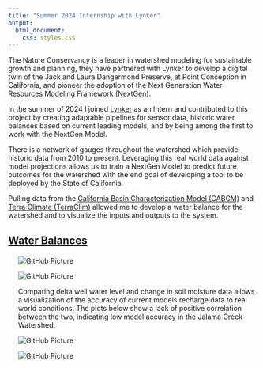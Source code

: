 ```yaml
---
title: "Summer 2024 Internship with Lynker"
output: 
  html_document:
    css: styles.css
---
```

The Nature Conservancy is a leader in watershed modeling for sustainable growth and planning, they have partnered with Lynker to develop a digital twin of the Jack and Laura Dangermond Preserve, at Point Conception in California, and pioneer the adoption of the Next Generation Water Resources Modeling Framework (NextGen).

In the summer of 2024 I joined <a href="https://lynker.com/" target="_blank">Lynker</a> as an Intern and contributed to this project by creating adaptable pipelines for sensor data, historic water balances based on current leading models, and by being among the first to work with the NextGen Model. 


There is a network of gauges throughout the watershed which provide historic data from 2010 to present. Leveraging this real world data against model projections allows us to train a NextGen Model to predict future outcomes for the watershed with the end goal of developing a tool to be deployed by the State of California.

Pulling data from the <a href="https://ca.water.usgs.gov/projects/reg_hydro/basin-characterization-model.html" target="_blank">California Basin Characterization Model (CABCM)</a> and <a href="https://www.climatologylab.org/terraclimate.html" target="_blank">Terra Climate (TerraClim)</a> allowed me to develop a water balance for the watershed and to visualize the inputs and outputs to the system.

## [Water Balances]()
<!-- CABCM Water Balance -->
<div style="margin-left: 20px; margin-top: 20px; margin-bottom: 20px">
<img src="img/CABCM_Balance.png" alt="GitHub Picture">
<!-- Terra Water Balance -->

<img src="img/terra_Balance.png" alt="GitHub Picture">    
<!-- CABCM Corr Plot -->

Comparing delta well water level and change in soil moisture data allows a visualization of the accuracy of current models recharge data to real world conditions. The plots below show a lack of positive correlation between the two, indicating low model accuracy in the Jalama Creek Watershed.

<img src="img/CABCM_CorrPlot_07152024.png" alt="GitHub Picture">
<!-- Terra Corr Plot -->

<img src="img/Terra_CorrPlot_07222024.png" alt="GitHub Picture">




